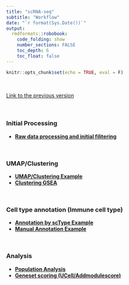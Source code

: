 ```yaml
---
title: "scRNA-seq"
subtitle: "Workflow"
date: "`r format(Sys.Date())`"
output:  
  rmdformats::robobook: 
    code_folding: show 
    number_sections: FALSE
    toc_depth: 6
    toc_float: false
---
```


```r
knitr::opts_chunk$set(echo = TRUE, eval = F)
```
<br>

[Link to the previous version](https://sung2021.github.io/samplePages/scRNAseq.html)  
<br><br>


### Initial Processing  

* [**Raw data processing and initial filitering**](https://sung2021.github.io/works.io/samples/processing/scRNA_preprocessing.html)
  
<br>  
  
### UMAP/Clustering  

  * [**UMAP/Clustering Example**](scRNA/scRNA_UMAP.html)  
  * [**Clustering GSEA**](scRNA/Daiichi2024_30342.24.05.11.clusterGSEA.html)
  
<br>  

### Cell type annotation (Immune cell type)  

  * [**Annotation by scType Example**](scRNA/scRNA_scType.html)
  * [**Manual Annotation Example**](scRNA/Daiichi2024_30342.24.05.12.suggestedAnnotation.html)   
  
  
<br>  

### Analysis  

  * [**Population Analysis**](scRNA/Daiichi2024_30342.24.05.12.analysis_population.html)  
  * [**Geneset scoring (UCell/Addmodulescore)**](scRNA/scRNA_scoring.html)   
  
  
  